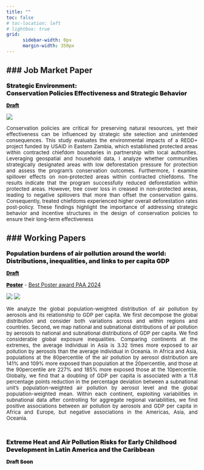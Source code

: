 ```yaml
---
title: ""
toc: false
# toc-location: left
# lightbox: true
grid:
      sidebar-width: 0px
      margin-width: 350px
---
```


### Job Market Paper
---

[Strategic Environment: 
\ 
\
Conservation Policies Effectiveness and Strategic Behavior]{style="font-weight: 900; font-size: 12pt;"}


[[Draft](papers/zambia/paper_zambia.pdf)]{style="font-weight: 900; font-size: 10pt;"}

::: {.column-margin}
![](/papers/zambia/p_15_Eastern_tree_cover_2dig.png){fig-align="center"}
:::

<div style="text-align: justify;">

[Conservation policies are critical for preserving natural resources, yet their effectiveness can be influenced by strategic site selection and unintended consequences. This study evaluates the environmental impacts of a REDD+ project funded by USAID in Eastern Zambia, which established protected areas within contracted chiefdom boundaries in partnership with local authorities. Leveraging geospatial and household data, I analyze whether communities strategically designated areas with low deforestation pressure for protection and assess the program’s conservation outcomes. Furthermore, I examine spillover effects on non-protected areas within contracted chiefdoms. The results indicate that the program successfully reduced deforestation within protected areas. However, tree cover loss in creased in non-protected areas, leading to negative spillovers that more than offset the conservation gains. Consequently, treated chiefdoms experienced higher overall deforestation rates post-policy. These findings highlight the importance of addressing strategic behavior and incentive structures in the design of conservation policies to ensure their long-term effectiveness]{style="font-size: 10pt;"}

</div>


### Working Papers
---

[Population burdens of air pollution around the world: Distributions, inequalities, and links to per capita GDP]{style="font-weight: 900; font-size: 12pt;"}


[[Draft](papers/gpp/paper_global_pollution.pdf)]{style="font-weight: 900; font-size: 10pt;"} 

[[Poster](papers/gpp/paper_global_pollution.pdf)]{style="font-weight: 900; font-size: 10pt;"} - [Best Poster award PAA 2024](https://www.populationassociation.org/paa2024/poster-winners)

::: {.column-margin}
![](/papers/gpp/paper1.png){fig-align="center"}
![](/papers/gpp/asia_dist.png){fig-align="center"}
:::

<div style="text-align: justify;">

[We analyze the global population-weighted distribution of air pollution by aerosols and its relationship to GDP per capita. We first decompose the global distribution and consider both variations across and within regions and countries. Second, we map national and subnational distributions of air pollution by aerosols to national and subnational distributions of GDP per capita. We find considerable global exposure inequalities. Comparing continents at the extremes, the average individual in Asia is 3.32 times more exposed to air pollution by aerosols than the average individual in Oceania. In Africa and Asia, populations at the 80\uth percentile of the air pollution by aerosol distribution are 141\% and 109\% more exposed than population at the 20\uth percentile, and those at the 90\uth percentile are 227\% and 185\% more exposed those at the 10\uth percentile. Globally, we find that a doubling of GDP per capita is associated with a 11.8 percentage points reduction in the percentage deviation between a subnational unit's population-weighted air pollution by aerosol level and the global population-weighted mean. Within each continent, exploiting variabilities in subnational data after controlling for aggregate regional variabilities, we find positive associations between air pollution by aerosols and GDP per capita in Africa and Europe, but negative associations in the Americas, Asia, and Oceania. ]{style="font-size: 10pt;"}

</div>

<br>

[Extreme Heat and Air Pollution Risks for Early Childhood Development in Latin America and the Caribbean]{style="font-weight: 900; font-size: 12pt;"}

[Draft Soon]{style="font-weight: 900; font-size: 10pt;"} 

<!-- [[Draft](papers/gpp/paper_global_pollution.pdf)]{style="font-weight: 900; font-size: 10pt;"}  -->


